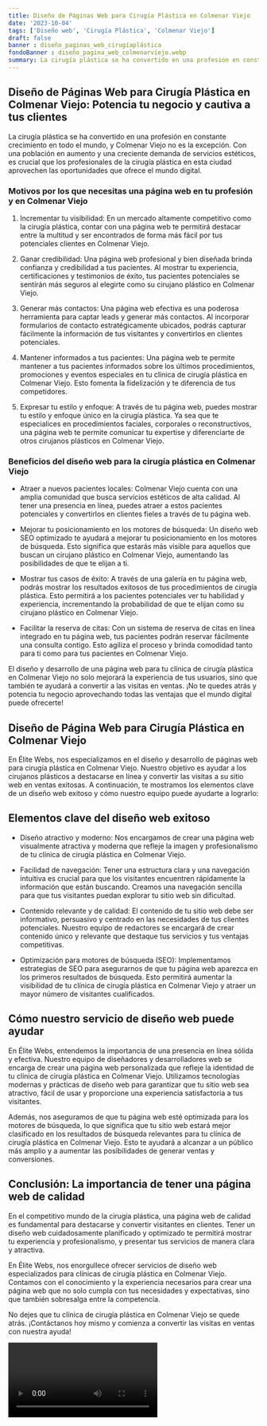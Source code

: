 ```yaml
---
title: Diseño de Páginas Web para Cirugía Plástica en Colmenar Viejo
date: '2023-10-04'
tags: ['Diseño web', 'Cirugía Plástica', 'Colmenar Viejo']
draft: false
banner : diseño_paginas_web_cirugíaplástica
fondoBanner : diseño_pagina_web_colmenarviejo.webp
summary: La cirugía plástica se ha convertido en una profesión en constante crecimiento en todo el mundo, y Colmenar Viejo no es la excepción. Con una población en aumento y una creciente demanda de servicios estéticos, es crucial que los profesionales de la cirugía plástica en esta ciudad aprovechen las oportunidades que ofrece el mundo digital.
---
```


## Diseño de Páginas Web para Cirugía Plástica en Colmenar Viejo: Potencia tu negocio y cautiva a tus clientes

La cirugía plástica se ha convertido en una profesión en constante crecimiento en todo el mundo, y Colmenar Viejo no es la excepción. Con una población en aumento y una creciente demanda de servicios estéticos, es crucial que los profesionales de la cirugía plástica en esta ciudad aprovechen las oportunidades que ofrece el mundo digital.

### Motivos por los que necesitas una página web en tu profesión y en Colmenar Viejo

1. Incrementar tu visibilidad: En un mercado altamente competitivo como la cirugía plástica, contar con una página web te permitirá destacar entre la multitud y ser encontrados de forma más fácil por tus potenciales clientes en Colmenar Viejo.

2. Ganar credibilidad: Una página web profesional y bien diseñada brinda confianza y credibilidad a tus pacientes. Al mostrar tu experiencia, certificaciones y testimonios de éxito, tus pacientes potenciales se sentirán más seguros al elegirte como su cirujano plástico en Colmenar Viejo.

3. Generar más contactos: Una página web efectiva es una poderosa herramienta para captar leads y generar más contactos. Al incorporar formularios de contacto estratégicamente ubicados, podrás capturar fácilmente la información de tus visitantes y convertirlos en clientes potenciales.

4. Mantener informados a tus pacientes: Una página web te permite mantener a tus pacientes informados sobre los últimos procedimientos, promociones y eventos especiales en tu clínica de cirugía plástica en Colmenar Viejo. Esto fomenta la fidelización y te diferencia de tus competidores.

5. Expresar tu estilo y enfoque: A través de tu página web, puedes mostrar tu estilo y enfoque único en la cirugía plástica. Ya sea que te especialices en procedimientos faciales, corporales o reconstructivos, una página web te permite comunicar tu expertise y diferenciarte de otros cirujanos plásticos en Colmenar Viejo.

### Beneficios del diseño web para la cirugía plástica en Colmenar Viejo

- Atraer a nuevos pacientes locales: Colmenar Viejo cuenta con una amplia comunidad que busca servicios estéticos de alta calidad. Al tener una presencia en línea, puedes atraer a estos pacientes potenciales y convertirlos en clientes fieles a través de tu página web.

- Mejorar tu posicionamiento en los motores de búsqueda: Un diseño web SEO optimizado te ayudará a mejorar tu posicionamiento en los motores de búsqueda. Esto significa que estarás más visible para aquellos que buscan un cirujano plástico en Colmenar Viejo, aumentando las posibilidades de que te elijan a ti.

- Mostrar tus casos de éxito: A través de una galería en tu página web, podrás mostrar los resultados exitosos de tus procedimientos de cirugía plástica. Esto permitirá a los pacientes potenciales ver tu habilidad y experiencia, incrementando la probabilidad de que te elijan como su cirujano plástico en Colmenar Viejo.

- Facilitar la reserva de citas: Con un sistema de reserva de citas en línea integrado en tu página web, tus pacientes podrán reservar fácilmente una consulta contigo. Esto agiliza el proceso y brinda comodidad tanto para ti como para tus pacientes en Colmenar Viejo.

El diseño y desarrollo de una página web para tu clínica de cirugía plástica en Colmenar Viejo no solo mejorará la experiencia de tus usuarios, sino que también te ayudará a convertir a las visitas en ventas. ¡No te quedes atrás y potencia tu negocio aprovechando todas las ventajas que el mundo digital puede ofrecerte!

<GifSeo />

<Cta />

## Diseño de Página Web para Cirugía Plástica en Colmenar Viejo

En Élite Webs, nos especializamos en el diseño y desarrollo de páginas web para cirugía plástica en Colmenar Viejo. Nuestro objetivo es ayudar a los cirujanos plásticos a destacarse en línea y convertir las visitas a su sitio web en ventas exitosas. A continuación, te mostramos los elementos clave de un diseño web exitoso y cómo nuestro equipo puede ayudarte a lograrlo:

## Elementos clave del diseño web exitoso

- Diseño atractivo y moderno: Nos encargamos de crear una página web visualmente atractiva y moderna que refleje la imagen y profesionalismo de tu clínica de cirugía plástica en Colmenar Viejo.

- Facilidad de navegación: Tener una estructura clara y una navegación intuitiva es crucial para que los visitantes encuentren rápidamente la información que están buscando. Creamos una navegación sencilla para que tus visitantes puedan explorar tu sitio web sin dificultad.

- Contenido relevante y de calidad: El contenido de tu sitio web debe ser informativo, persuasivo y centrado en las necesidades de tus clientes potenciales. Nuestro equipo de redactores se encargará de crear contenido único y relevante que destaque tus servicios y tus ventajas competitivas.

- Optimización para motores de búsqueda (SEO): Implementamos estrategias de SEO para asegurarnos de que tu página web aparezca en los primeros resultados de búsqueda. Esto permitirá aumentar la visibilidad de tu clínica de cirugía plástica en Colmenar Viejo y atraer un mayor número de visitantes cualificados.

## Cómo nuestro servicio de diseño web puede ayudar

En Élite Webs, entendemos la importancia de una presencia en línea sólida y efectiva. Nuestro equipo de diseñadores y desarrolladores web se encarga de crear una página web personalizada que refleje la identidad de tu clínica de cirugía plástica en Colmenar Viejo. Utilizamos tecnologías modernas y prácticas de diseño web para garantizar que tu sitio web sea atractivo, fácil de usar y proporcione una experiencia satisfactoria a tus visitantes.

Además, nos aseguramos de que tu página web esté optimizada para los motores de búsqueda, lo que significa que tu sitio web estará mejor clasificado en los resultados de búsqueda relevantes para tu clínica de cirugía plástica en Colmenar Viejo. Esto te ayudará a alcanzar a un público más amplio y a aumentar las posibilidades de generar ventas y conversiones.

## Conclusión: La importancia de tener una página web de calidad

En el competitivo mundo de la cirugía plástica, una página web de calidad es fundamental para destacarse y convertir visitantes en clientes. Tener un diseño web cuidadosamente planificado y optimizado te permitirá mostrar tu experiencia y profesionalismo, y presentar tus servicios de manera clara y atractiva.

En Élite Webs, nos enorgullece ofrecer servicios de diseño web especializados para clínicas de cirugía plástica en Colmenar Viejo. Contamos con el conocimiento y la experiencia necesarios para crear una página web que no solo cumpla con tus necesidades y expectativas, sino que también sobresalga entre la competencia.

No dejes que tu clínica de cirugía plástica en Colmenar Viejo se quede atrás. ¡Contáctanos hoy mismo y comienza a convertir las visitas en ventas con nuestra ayuda!

<Video />

<CtaBot job='Cirugía Plástica' city='Colmenar Viejo'/>

<Gmaps query='Colmenar Viejo+españa+maps' />